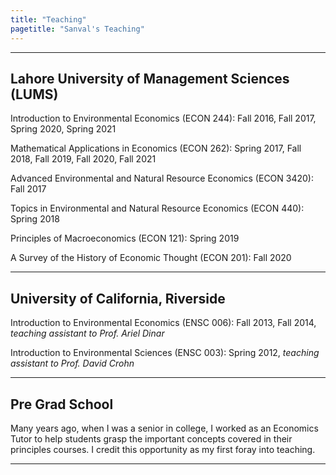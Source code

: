 ```yaml
---
title: "Teaching"
pagetitle: "Sanval's Teaching"
---
```


***

## Lahore University of Management Sciences (LUMS)

Introduction to Environmental Economics (ECON 244): Fall 2016, Fall 2017, Spring 2020, Spring 2021

Mathematical Applications in Economics (ECON 262): Spring 2017, Fall 2018, Fall 2019, Fall 2020, Fall 2021

Advanced Environmental and Natural Resource Economics (ECON 3420): Fall 2017

Topics in Environmental and Natural Resource Economics (ECON 440): Spring 2018

Principles of Macroeconomics (ECON 121): Spring 2019

A Survey of the History of Economic Thought (ECON 201): Fall 2020

***

## University of California, Riverside

Introduction to Environmental Economics (ENSC 006): Fall 2013, Fall 2014, *teaching assistant to Prof. Ariel Dinar*

Introduction to Environmental Sciences (ENSC 003): Spring 2012, *teaching assistant to Prof. David Crohn*

***

## Pre Grad School

Many years ago, when I was a senior in college, I worked as an Economics Tutor to help students grasp the important concepts covered in their principles courses. I credit this opportunity as my first foray into teaching.

***